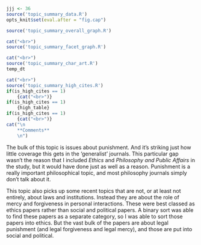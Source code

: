 ```r
jjj <- 36
source('topic_summary_data.R')
opts_knit$set(eval.after = "fig.cap")
```

```r
source('topic_summary_overall_graph.R')
```

```r
cat("<br>")
source('topic_summary_facet_graph.R')
```

```r
cat("<br>")
source('topic_summary_char_art.R')
temp_dt
```

```r
cat("<br>")
source('topic_summary_high_cites.R')
if(is_high_cites == 1)
	{cat("<br>")}
if(is_high_cites == 1)
	{high_table}
if(is_high_cites == 1)
	{cat("<br>")}
cat("\n
	**Comments**
	\n")
```

The bulk of this topic is issues about punishment. And it's striking just how little coverage this gets in the 'generalist' journals. This particular gap wasn't the reason that I included _Ethics_ and _Philosophy and Public Affairs_ in the study, but it would have done just as well as a reason. Punishment is a really important philosophical topic, and most philosophy journals simply don't talk about it.

This topic also picks up some recent topics that are not, or at least not entirely, about laws and institutions. Instead they are about the role of mercy and forgiveness in personal interactions. These were best classed as ethics papers rather than social and political papers. A binary sort was able to find these papers as a separate category, so I was able to sort those papers into ethics. But the vast bulk of the papers are about legal punishment (and legal forgiveness and legal mercy), and those are put into social and political.